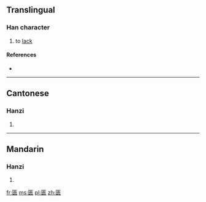 {{also|匱}}
==Translingual==

===Han character===
{{Han char|rn=22|rad=匚|as=09|sn=11|four=|canj=SLMO|ids=⿷匚⿱⿱中一贝}}

# to [[lack]]

====References====
* {{Han ref|kx=0154.091|hdz=10087.090|uh=532E|ud=21294}}

----

==Cantonese==

===Hanzi===
{{yue-hanzi|jyut=|y=gwai6|tra=匱}}

# {{defn|lang=yue|sort=匚09}}

----

==Mandarin==

===Hanzi===
{{cmn-hanzi|tra=匱|pin=[[guì]] ([[gui4]])|wg=kuei<sup>4</sup>}}

# {{defn|lang=cmn|sort=匚09}}

[[fr:匮]]
[[ms:匮]]
[[pl:匮]]
[[zh:匮]]